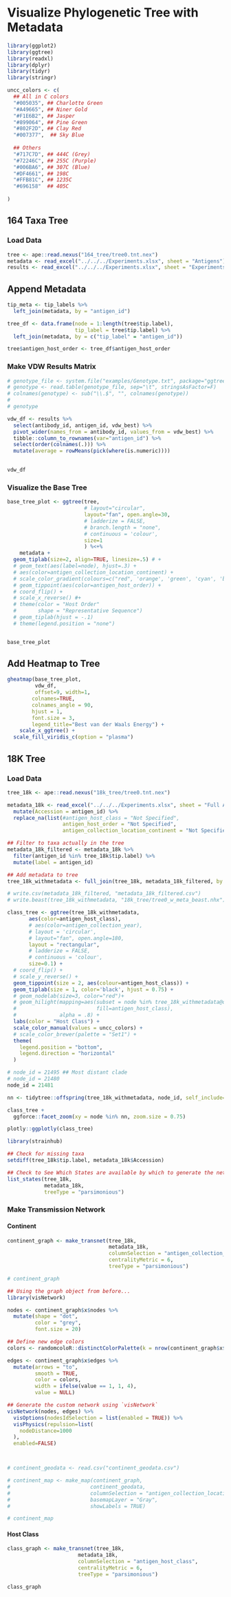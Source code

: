 # Visualize Phylogenetic Tree with Metadata

```r
library(ggplot2)
library(ggtree)
library(readxl)
library(dplyr)
library(tidyr)
library(stringr)
```


```r
uncc_colors <- c(
  ## All in C colors
  "#005035", ## Charlotte Green
  "#A49665", ## Niner Gold
  "#F1E6B2", ## Jasper
  "#899064", ## Pine Green
  "#802F2D", ## Clay Red
  "#007377",  ## Sky Blue
  
  ## Others
  "#717C7D", ## 444C (Grey)
  "#72246C", ## 255C (Purple)
  "#006BA6", ## 307C (Blue)
  "#DF4661", ## 198C
  "#FFB81C", ## 1235C
  "#696158"  ## 405C
  
)
```


## 164 Taxa Tree

### Load Data

```r
tree <- ape::read.nexus("164_tree/tree0.tnt.nex")
metadata <- read_excel("../../../Experiments.xlsx", sheet = "Antigens")
results <- read_excel("../../../Experiments.xlsx", sheet = "Experiments")
```


## Append Metadata

```r
tip_meta <- tip_labels %>%
  left_join(metadata, by = "antigen_id")

tree_df <- data.frame(node = 1:length(tree$tip.label),
                      tip_label = tree$tip.label) %>% 
  left_join(metadata, by = c("tip_label" = "antigen_id"))

tree$antigen_host_order <- tree_df$antigen_host_order 
```

### Make VDW Results Matrix

```r
# genotype_file <- system.file("examples/Genotype.txt", package="ggtree")
# genotype <- read.table(genotype_file, sep="\t", stringsAsFactor=F)
# colnames(genotype) <- sub("\\.$", "", colnames(genotype))
# 
# genotype

vdw_df <- results %>% 
  select(antibody_id, antigen_id, vdw_best) %>% 
  pivot_wider(names_from = antibody_id, values_from = vdw_best) %>% 
  tibble::column_to_rownames(var="antigen_id") %>% 
  select(order(colnames(.))) %>% 
  mutate(average = rowMeans(pick(where(is.numeric))))
  

vdw_df

```


### Visualize the Base Tree

```r
base_tree_plot <- ggtree(tree,
                         # layout="circular", 
                         layout="fan", open.angle=30,
                         # ladderize = FALSE,
                         # branch.length = "none",
                         # continuous = 'colour',
                         size=1
                         ) %<+% 
    metadata +
  geom_tiplab(size=2, align=TRUE, linesize=.5) # +
  # geom_text(aes(label=node), hjust=.3) +
  # aes(color=antigen_collection_location_continent) + 
  # scale_color_gradient(colours=c("red", 'orange', 'green', 'cyan', 'blue')) +
  # geom_tippoint(aes(color=antigen_host_order)) +
  # coord_flip() +
  # scale_x_reverse() #+
  # theme(color = "Host Order"
  #       shape = "Representative Sequence")
  # geom_tiplab(hjust = -.1)
  # theme(legend.position = "none")


base_tree_plot
```


## Add Heatmap to Tree

```r
gheatmap(base_tree_plot,
         vdw_df,
         offset=9, width=1, 
        colnames=TRUE,
        colnames_angle = 90,
        hjust = 1,
        font.size = 3,
        legend_title="Best van der Waals Energy") +
    scale_x_ggtree() +
  scale_fill_viridis_c(option = "plasma")
```

## 18K Tree

### Load Data

```r
tree_18k <- ape::read.nexus("18k_tree/tree0.tnt.nex")

metadata_18k <- read_excel("../../../Experiments.xlsx", sheet = "Full Antigen Metadata") %>% 
  mutate(Accession = antigen_id) %>% 
  replace_na(list(#antigen_host_class = "Not Specified",
                  antigen_host_order = "Not Specified",
                  antigen_collection_location_continent = "Not Specified"))

## Filter to taxa actually in the tree
metadata_18k_filtered <- metadata_18k %>% 
  filter(antigen_id %in% tree_18k$tip.label) %>% 
  mutate(label = antigen_id)

## Add metadata to tree
tree_18k_withmetadata <- full_join(tree_18k, metadata_18k_filtered, by = 'label')

# write.csv(metadata_18k_filtered, "metadata_18k_filtered.csv")
# write.beast(tree_18k_withmetadata, "18k_tree/tree0_w_meta_beast.nhx")
```


```r
class_tree <- ggtree(tree_18k_withmetadata,
       aes(color=antigen_host_class),
       # aes(color=antigen_collection_year),
       # layout = 'circular',
       # layout="fan", open.angle=180,
       layout = "rectangular",
       # ladderize = FALSE,
       # continuous = 'colour',
       size=0.1) +
  # coord_flip() +
  # scale_y_reverse() +
  geom_tippoint(size = 2, aes(colour=antigen_host_class)) +
  geom_tiplab(size = 1, color='black', hjust = 0.75) +
  # geom_nodelab(size=3, color="red")+
  # geom_hilight(mapping=aes(subset = node %in% tree_18k_withmetadata@data$node,
  #                          fill=antigen_host_class),
  #              alpha = .8) +
  labs(color = "Host Class") +
  scale_color_manual(values = uncc_colors) +
  # scale_color_brewer(palette = "Set1") +
  theme(
    legend.position = "bottom",
    legend.direction = "horizontal"
  )
```

```r
# node_id = 21495 ## Most distant clade
# node_id = 21480
node_id = 21481

nn <- tidytree::offspring(tree_18k_withmetadata, node_id, self_include=TRUE)

class_tree +
  ggforce::facet_zoom(xy = node %in% nn, zoom.size = 0.75)
```

```r
plotly::ggplotly(class_tree)
```



```r
library(strainhub)

## Check for missing taxa
setdiff(tree_18k$tip.label, metadata_18k$Accession)

## Check to See Which States are available by which to generate the network
list_states(tree_18k,
            metadata_18k,
            treeType = "parsimonious")
```

### Make Transmission Network

#### Continent

```r
continent_graph <- make_transnet(tree_18k,
                                 metadata_18k,
                                 columnSelection = "antigen_collection_location_continent",
                                 centralityMetric = 6,
                                 treeType = "parsimonious")

# continent_graph

## Using the graph object from before...
library(visNetwork)

nodes <- continent_graph$x$nodes %>%
  mutate(shape = "dot",
         color = "grey",
         font.size = 20)

## Define new edge colors
colors <- randomcoloR::distinctColorPalette(k = nrow(continent_graph$x$edges))

edges <- continent_graph$x$edges %>%
  mutate(arrows = "to",
         smooth = TRUE,
         color = colors,
         width = ifelse(value == 1, 1, 4),
         value = NULL)

## Generate the custom network using `visNetwork`
visNetwork(nodes, edges) %>%
  visOptions(nodesIdSelection = list(enabled = TRUE)) %>% 
  visPhysics(repulsion=list(
    nodeDistance=1000
  ),
  enabled=FALSE)



# continent_geodata <- read.csv("continent_geodata.csv")

# continent_map <- make_map(continent_graph,
#                          continent_geodata,
#                          columnSelection = "antigen_collection_location_continent",
#                          basemapLayer = "Gray",
#                          showLabels = TRUE)

# continent_map
```

#### Host Class

```r
class_graph <- make_transnet(tree_18k,
                       metadata_18k,
                       columnSelection = "antigen_host_class",
                       centralityMetric = 6,
                       treeType = "parsimonious")

class_graph
```
